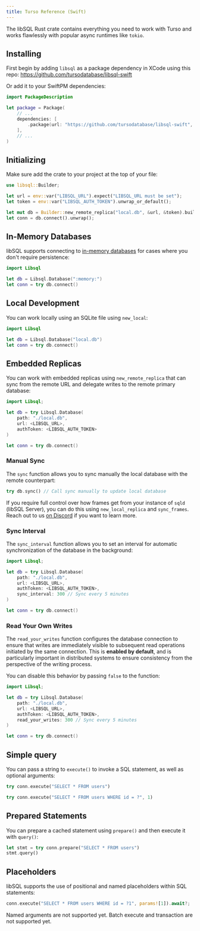 ```yaml
---
title: Turso Reference (Swift)
---
```


The libSQL Rust crate contains everything you need to work with Turso and works flawlessly with popular async runtimes like `tokio`.

## Installing

First begin by adding `libsql` as a package dependency in XCode using this repo:
<https://github.com/tursodatabase/libsql-swift>

Or add it to your SwiftPM dependencies:

```swift
import PackageDescription

let package = Package(
    // ...
    dependencies: [
        .package(url: "https://github.com/tursodatabase/libsql-swift", from: "0.1.0"),
    ],
    // ...
)
```

## Initializing

Make sure add the crate to your project at the top of your file:

```rust
use libsql::Builder;

let url = env::var("LIBSQL_URL").expect("LIBSQL_URL must be set");
let token = env::var("LIBSQL_AUTH_TOKEN").unwrap_or_default();

let mut db = Builder::new_remote_replica("local.db", &url, &token).build().await.unwrap();
let conn = db.connect().unwrap();
```

## In-Memory Databases

libSQL supports connecting to [in-memory databases](https://www.sqlite.org/inmemorydb.html) for cases where you don't require persistence:

```swift
import Libsql

let db = Libsql.Database(":memory:")
let conn = try db.connect()
```

## Local Development

You can work locally using an SQLite file using `new_local`:

```swift
import Libsql

let db = Libsql.Database("local.db")
let conn = try db.connect()
```

## Embedded Replicas

You can work with embedded replicas using `new_remote_replica` that can sync from the remote URL and delegate writes to the remote primary database:

```swift
import Libsql;

let db = try Libsql.Database(
    path: "./local.db",
    url: <LIBSQL_URL>,
    authToken: <LIBSQL_AUTH_TOKEN>
)

let conn = try db.connect()
```

### Manual Sync

The `sync` function allows you to sync manually the local database with the remote counterpart:

```rust
try db.sync() // Call sync manually to update local database
```

<Info>

If you require full control over how frames get from your instance of `sqld` (libSQL Server), you can do this using `new_local_replica` and `sync_frames`. Reach out to us [on Discord](https://discord.gg/turso) if you want to learn more.

</Info>

### Sync Interval

The `sync_interval` function allows you to set an interval for automatic synchronization of the database in the background:

```swift
import Libsql;

let db = try Libsql.Database(
    path: "./local.db",
    url: <LIBSQL_URL>,
    authToken: <LIBSQL_AUTH_TOKEN>,
    sync_interval: 300 // Sync every 5 minutes
)

let conn = try db.connect()
```

### Read Your Own Writes

The `read_your_writes` function configures the database connection to ensure that writes are immediately visible to subsequent read operations initiated by the same connection. This is **enabled by default**, and is particularly important in distributed systems to ensure consistency from the perspective of the writing process.

You can disable this behavior by passing `false` to the function:

```swift
import Libsql;

let db = try Libsql.Database(
    path: "./local.db",
    url: <LIBSQL_URL>,
    authToken: <LIBSQL_AUTH_TOKEN>,
    read_your_writes: 300 // Sync every 5 minutes
)

let conn = try db.connect()
```

## Simple query

You can pass a string to `execute()` to invoke a SQL statement, as well as optional arguments:

<CodeGroup>

```rust Query
try conn.execute("SELECT * FROM users")
```

```rust Arguments
try conn.execute("SELECT * FROM users WHERE id = ?", 1)
```

</CodeGroup>

## Prepared Statements

You can prepare a cached statement using `prepare()` and then execute it with `query()`:

```rust
let stmt = try conn.prepare("SELECT * FROM users")
stmt.query()
```

## Placeholders

libSQL supports the use of positional and named placeholders within SQL statements:

<CodeGroup>

```rust Positional
conn.execute("SELECT * FROM users WHERE id = ?1", params![1]).await?;
```

<Note>
Named arguments are not supported yet.
</Note>

</CodeGroup>

<Note>
Batch execute and transaction are not supported yet.
</Note>

